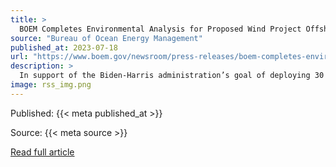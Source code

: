```yaml
---
title: >
  BOEM Completes Environmental Analysis for Proposed Wind Project Offshore New Jersey
source: "Bureau of Ocean Energy Management"
published_at: 2023-07-18
url: "https://www.boem.gov/newsroom/press-releases/boem-completes-environmental-analysis-proposed-wind-project-offshore-new"
description: >
  In support of the Biden-Harris administration’s goal of deploying 30 gigawatts of offshore wind energy capacity by 2030, the Bureau of Ocean Energy Management (BOEM) has completed its environmental analysis of the proposed Ocean Wind 1 wind project offshore New Jersey, which could power up to a half million homes with clean renewable energy. “BOEM continues to make progress towards a once-in-a-generation opportunity to build a new clean energy industry in the United States,” said BOEM Director Elizabeth Klein. “Offshore wind is a critical component of the Biden-Harris administration’s strategy...
image: rss_img.png
---
```



  Published: {{< meta published_at >}}
  

  Source: {{< meta source >}}
  

  [Read full article]({{< meta url >}}){target='blank'}
  

